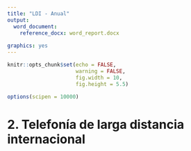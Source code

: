 ```yaml
---
title: "LDI - Anual"
output:
  word_document:
    reference_docx: word_report.docx
    
graphics: yes
---
```

```r
knitr::opts_chunk$set(echo = FALSE, 
                      warning = FALSE,
                      fig.width = 10, 
                      fig.height = 5.5)

options(scipen = 10000)


```

# 2. Telefonía de larga distancia internacional

<!-- ## 18. Minutos de tráfico de LDI salientes -->

<!-- ```{r} -->
<!-- g_26  -->
<!-- ``` -->

<!-- <br /> -->


<!-- ## 19. Minutos de tráfico de LDI saliente por operador (año 2019) -->

<!-- ```{r} -->
<!-- g_27 -->
<!-- ``` -->

<!-- ## 20. Minutos de tráfico de LDI saliente según red origen (año 2019) -->
<!-- ```{r} -->
<!-- g_28 -->
<!-- ``` -->


<!-- <br /> -->

<!-- <br /> -->

<!-- <br /> -->

<!-- ## 21. Minutos de tráfico de LDI salientes de red fija - AMM por operador (año 2019) -->

<!-- ```{r} -->
<!-- g_29 -->
<!-- ``` -->

<!-- ## 22. Minutos de tráfico de LDI saliente de Red Fija - AMM -->

<!-- ```{r} -->
<!-- g_30 -->
<!-- ``` -->



<!-- <br /> -->

<!-- <br /> -->

<!-- <br /> -->

<!-- ## 23. Minutos de tráfico de LDI salientes de red fija - Resto País por operador (año 2019) -->

<!-- ```{r} -->
<!-- g_31 -->
<!-- ``` -->

<!-- ## 24. Minutos de tráfico de LDI salientes de Red Fija - Resto País -->

<!-- ```{r} -->
<!-- g_32 -->
<!-- ``` -->


<!-- <br /> -->

<!-- <br /> -->

<!-- <br /> -->

<!-- ## 25. Minutos de tráfico de LDI salientes de redes móviles -->


<!-- ```{r} -->
<!-- g_33 -->
<!-- ``` -->

<!-- ## 26. Minutos de tráfico de LDI saliente por operador (año 2019) -->

<!-- ```{r} -->
<!-- g_34 -->
<!-- ``` -->


<!-- <br /> -->

<!-- <br /> -->

<!-- <br /> -->

<!-- ## 27. Minutos de tráfico de LDI saliente de red móvil de ANTEL por operador (año 2019) -->

<!-- ```{r} -->
<!-- g_35 -->
<!-- ``` -->

<!-- ## 28. Minutos de tráfico de LDI saliente de red móvil de ANTEL -->
<!-- ```{r} -->
<!-- g_36 -->
<!-- ``` -->


<!-- <br /> -->

<!-- <br /> -->

<!-- <br /> -->

<!-- ## 29. Minutos de tráfico de LDI saliente de red móvil de MOVISTAR por operador (año 2019) -->
<!-- ```{r} -->
<!-- g_37 -->
<!-- ``` -->



<!-- ## 30. Minutos de tráfico de LDI saliente de red móvil de MOVISTAR -->

<!-- ```{r} -->
<!-- g_38 -->
<!-- ``` -->


<!-- <br /> -->

<!-- <br /> -->

<!-- <br /> -->

<!-- ## 31. Minutos de tráfico de LDI saliente de red móvil de CLARO por operador (año 2019) -->

<!-- ```{r} -->
<!-- g_39 -->
<!-- ``` -->

<!-- ## 32. Minutos de tráfico de LDI saliente de red móvil de CLARO -->

<!-- ```{r} -->
<!-- g_40 -->
<!-- ``` -->



<!-- <br /> -->

<!-- <br /> -->

<!-- <br /> -->


<!-- ## 33. Minutos de tráfico de LDI saliente de Telefonía Fija según cliente (año 2019) -->
<!-- ```{r} -->
<!-- g_41 -->
<!-- ``` -->

<!-- ## 34. Minutos de tráfico de LDI saliente de Telefonía Fija de clientes Prepago -->

<!-- ```{r} -->
<!-- g_42 -->
<!-- ``` -->



<!-- <br /> -->

<!-- <br /> -->

<!-- <br /> -->


<!-- ## 35. Minutos de tráfico de LDI saliente de Telefonía Fija de clientes Pospago -->
<!-- ```{r} -->
<!-- g_43 -->
<!-- ``` -->

<!-- ## 36. Minutos de tráfico de LDI saliente por destino (año 2019) -->

<!-- ```{r} -->
<!-- g_44 -->
<!-- ``` -->


<!-- <br /> -->

<!-- <br /> -->

<!-- <br /> -->

<!-- ## 37. Minutos de tráfico de LDI saliente a Argentina -->
<!-- ```{r} -->
<!-- g_45 -->
<!-- ``` -->

<!-- ## 38. Minutos de tráfico de LDI saliente a Brasil -->

<!-- ```{r} -->
<!-- g_46 -->
<!-- ``` -->



<!-- <br /> -->

<!-- <br /> -->

<!-- <br /> -->

<!-- ## 39. Minutos de tráfico de LDI saliente a EUA -->
<!-- ```{r} -->
<!-- g_47 -->
<!-- ``` -->

<!-- ## 40. Minutos de tráfico de LDI saliente a España -->

<!-- ```{r} -->
<!-- g_48 -->
<!-- ``` -->



<!-- <br /> -->

<!-- <br /> -->

<!-- <br /> -->

<!-- ## 41. Minutos de tráfico de LDI saliente a Resto del Mundo -->

<!-- ```{r} -->
<!-- g_49 -->
<!-- ``` -->

<!-- ## 50. Minutos de tráfico de LDI entrante -->
<!-- ```{r} -->
<!-- g_50 -->
<!-- ``` -->


<!-- ## 51. Minutos de tráfico de LDI entrante por operador (año 2019) -->


<!-- ```{r} -->
<!-- g_51 -->
<!-- ``` -->

<!-- ## 52. Minutos de tráfico de LDI entrante por red destino (año 2019) -->

<!-- ```{r} -->
<!-- g_52 -->
<!-- ``` -->


<!-- ## 53. Minutos de tráfico de LDI entrante a Red Fija -->

<!-- ```{r} -->
<!-- g_53 -->
<!-- ``` -->


<!-- ## 54. Minutos de tráfico de LDI entrante en red fija por operador (año 2019) -->
<!-- ```{r} -->
<!-- g_54 -->
<!-- ``` -->

<!-- ## 55. Minutos de tráfico de LDI entrantes a Redes Móviles -->

<!-- ```{r} -->
<!-- g_55 -->
<!-- ``` -->

<!-- ## 56. Minutos de tráfico de LDI entrantes por red móvil destino (año 2019) -->

<!-- ```{r} -->
<!-- g_56 -->
<!-- ``` -->

<!-- ## 57. Minutos de tráfico de LDI entrante a red móvil de Antel -->

<!-- ```{r} -->
<!-- g_57 -->
<!-- ``` -->

<!-- ## 58. Minutos de tráfico entrante de LDI en red móvil de Antel por operador (año 2019) -->

<!-- ```{r} -->
<!-- g_58 -->
<!-- ``` -->


<!-- ## 59. Minutos de tráfico de LDI entrantes a red móvil de Movistar -->

<!-- ```{r} -->
<!-- g_59 -->
<!-- ``` -->

<!-- ## 60. Minutos de tráfico entrante de LDI en red móvil de Telefónica por operador (año 2019) -->
<!-- ```{r} -->
<!-- g_60 -->
<!-- ``` -->


<!-- ## 61. Minutos de tráfico de LDI entrantes a red móvil de Claro -->
<!-- ```{r} -->
<!-- g_61 -->
<!-- ``` -->

<!-- ## 62. Minutos de tráfico de LDI entrante a red móvil de CLARO por operador (año 2019) -->

<!-- ```{r} -->
<!-- g_62 -->
<!-- ``` -->

